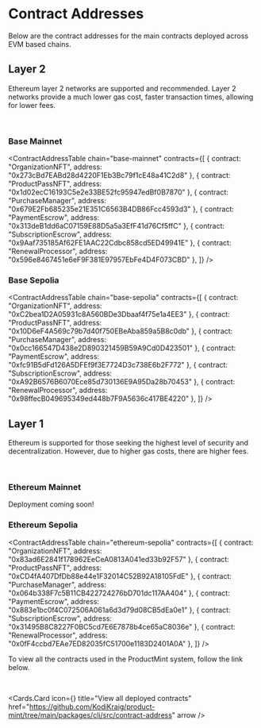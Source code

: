 
# Contract Addresses

Below are the contract addresses for the main contracts deployed across EVM based chains.

## Layer 2

Ethereum layer 2 networks are supported and recommended. Layer 2 networks provide a much lower gas cost, faster transaction times, allowing for lower fees.

<br />

<ChainImage chain="base-mainnet" />

### Base Mainnet

<ContractAddressTable
  chain="base-mainnet"
  contracts={[
    { contract: "OrganizationNFT", address: "0x273cBd7EABd28d4220F1Eb3Bc79f1cE48a41C2d8" },
    { contract: "ProductPassNFT", address: "0x1d02ecC16193C5e2e33BE52fc95947edBf0B7870" },
    { contract: "PurchaseManager", address: "0x679E2Fb685235e21E351C6563B4DB86Fcc4593d3" },
    { contract: "PaymentEscrow", address: "0x313deB1dd6aC07159E88D5a5a3EfF41d76Cf5ffC" },
    { contract: "SubscriptionEscrow", address: "0x9Aaf735185Af62FE1AAC22Cdbc858cd5ED49941E" },
    { contract: "RenewalProcessor", address: "0x596e8467451e6eF9F381E97957EbFe4D4F073CBD" },
  ]}
/>

### Base Sepolia

<ContractAddressTable
  chain="base-sepolia"
  contracts={[
    { contract: "OrganizationNFT", address: "0xC2bea1D2A05931c8A560BDe3Dbaaf4f75e1a4EE3" },
    { contract: "ProductPassNFT", address: "0x10D6eF4A569c79b7d40f750EBeAba859a5B8c0db" },
    { contract: "PurchaseManager", address: "0x0cc166547D438e2D890321459B59A9Cd0D423501" },
    { contract: "PaymentEscrow", address: "0xfc91B5dFd126A5DFEf9f3E7724D3c738E6b2F772" },
    { contract: "SubscriptionEscrow", address: "0xA92B6576B6070Ece85d730136E9A95Da28b70453" },
    { contract: "RenewalProcessor", address: "0x98ffecB049695349ed448b7F9A5636c417BE4220" },
  ]}
/>

## Layer 1

Ethereum is supported for those seeking the highest level of security and decentralization. However, due to higher gas costs, there are higher fees.

<br />

<ChainImage chain="ethereum-mainnet" />

### Ethereum Mainnet

Deployment coming soon!

### Ethereum Sepolia

<ContractAddressTable
  chain="ethereum-sepolia"
  contracts={[
    { contract: "OrganizationNFT", address: "0x83ad6E2841f178962EeCeA0813A041ed33b92F57" },
    { contract: "ProductPassNFT", address: "0xCD4fA407DfDb88e44e1F32014C52B92A18105FdE" },
    { contract: "PurchaseManager", address: "0x064b338F7c5B11CB422724276bD701dc117AA404" },
    { contract: "PaymentEscrow", address: "0x883e1bc0f4C072506A061a6d3d79d08CB5dEa0e1" },
    { contract: "SubscriptionEscrow", address: "0x31495B8C8227F0BC5cd7E6E7878b4ce65aC8036e" },
    { contract: "RenewalProcessor", address: "0x0fF4ccbd7EAe7ED82035fC51700e1183D2401A0A" },
  ]}
/>

To view all the contracts used in the ProductMint system, follow the link below.

<br />

<Cards.Card
  icon={<ReceiptTextIcon />}
  title="View all deployed contracts"
  href="https://github.com/KodiKraig/product-mint/tree/main/packages/cli/src/contract-address"
  arrow
/>